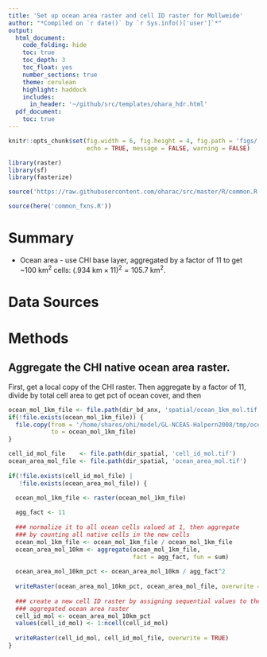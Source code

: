 ```yaml
---
title: 'Set up ocean area raster and cell ID raster for Mollweide'
author: "*Compiled on `r date()` by `r Sys.info()['user']`*"
output: 
  html_document:
    code_folding: hide
    toc: true
    toc_depth: 3
    toc_float: yes
    number_sections: true
    theme: cerulean
    highlight: haddock
    includes: 
      in_header: '~/github/src/templates/ohara_hdr.html'
  pdf_document:
    toc: true
---
```


``` r

knitr::opts_chunk$set(fig.width = 6, fig.height = 4, fig.path = 'figs/',
                      echo = TRUE, message = FALSE, warning = FALSE)

library(raster)
library(sf)
library(fasterize)

source('https://raw.githubusercontent.com/oharac/src/master/R/common.R')

source(here('common_fxns.R'))

```

# Summary

* Ocean area - use CHI base layer, aggregated by a factor of 11 to get ~100 km^2^ cells: $(.934 \text{ km} \times 11)^2 = 105.7 \text{ km}^2$.

# Data Sources


# Methods

## Aggregate the CHI native ocean area raster.

First, get a local copy of the CHI raster.  Then aggregate by a factor of 11, divide by total cell area to get pct of ocean cover, and then 

```r

ocean_mol_1km_file <- file.path(dir_bd_anx, 'spatial/ocean_1km_mol.tif')
if(!file.exists(ocean_mol_1km_file)) {
  file.copy(from = '/home/shares/ohi/model/GL-NCEAS-Halpern2008/tmp/ocean.tif',
            to = ocean_mol_1km_file)
}

cell_id_mol_file    <- file.path(dir_spatial, 'cell_id_mol.tif')
ocean_area_mol_file <- file.path(dir_spatial, 'ocean_area_mol.tif')
  
if(!file.exists(cell_id_mol_file) |
   !file.exists(ocean_area_mol_file)) {
  
  ocean_mol_1km_file <- raster(ocean_mol_1km_file)

  agg_fact <- 11
  
  ### normalize it to all ocean cells valued at 1, then aggregate
  ### by counting all native cells in the new cells
  ocean_mol_1km_file <- ocean_mol_1km_file / ocean_mol_1km_file
  ocean_area_mol_10km <- aggregate(ocean_mol_1km_file, 
                                   fact = agg_fact, fun = sum)
  
  ocean_area_mol_10km_pct <- ocean_area_mol_10km / agg_fact^2
  
  writeRaster(ocean_area_mol_10km_pct, ocean_area_mol_file, overwrite = TRUE)
  
  ### create a new cell ID raster by assigning sequential values to the
  ### aggregated ocean area raster
  cell_id_mol <- ocean_area_mol_10km_pct
  values(cell_id_mol) <- 1:ncell(cell_id_mol)
  
  writeRaster(cell_id_mol, cell_id_mol_file, overwrite = TRUE)
}
```


